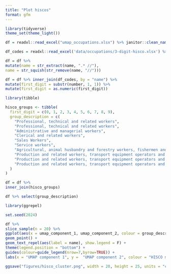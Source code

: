 ```yaml
---
title: "Plot hiscos"
format: gfm
---
```




```r
library(tidyverse)
theme_set(theme_light())

df = readxl::read_excel("umap_occupations.xlsx") %>% janitor::clean_names()

df_codes = readxl::read_excel('data/occupations/3-digit-hisco.xlsx') %>% janitor::clean_names()

df = df %>% 
mutate(name = str_extract(name, ".* //"),
name = str_squish(str_remove(name, "//")))

df = df %>% inner_join(df_codes, by = "name") %>% 
mutate(first_digit = substr(number, 1, 1)) %>% 
mutate(first_digit = as.numeric(first_digit))

library(tibble)

hisco_groups <- tibble(
  first_digit = c(0, 1, 2, 3, 4, 5, 6, 7, 8, 9),
  group_description = c(
    "Professional, technical and related workers",
    "Professional, technical and related workers",
    "Administrative and managerial workers",
    "Clerical and related workers",
    "Sales Workers",
    "Service workers",
    "Agricultural, animal husbandry and forestry workers, fishermen and hunters",
    "Production and related workers, transport equipment operators and labourers",
    "Production and related workers, transport equipment operators and labourers",
    "Production and related workers, transport equipment operators and labourers"
  )
)

df = df %>% 
inner_join(hisco_groups)

df %>% select(group_description)

library(ggrepel)

set.seed(2024)

df %>% 
slice_sample(n = 20) %>% 
ggplot(aes(x = umap_component_1, umap_component_2, colour = group_description)) +
geom_point() +
geom_text_repel(aes(label = name), show.legend = F) +
theme(legend.position = "bottom") + 
guides(colour=guide_legend(nrow=7,byrow=TRUE)) +
labs(x = "UMAP component 1", y =  "UMAP component 2", colour = "HISCO major group")

ggsave("figures/hisco_cluster.png", width = 20, height = 25, units = "cm", dpi = 300)
```
